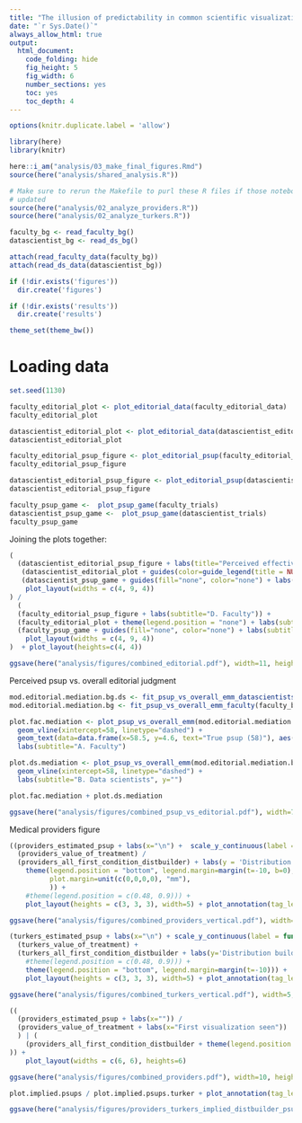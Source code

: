 ```yaml
---
title: "The illusion of predictability in common scientific visualizations, final figures"
date: "`r Sys.Date()`"
always_allow_html: true
output:
  html_document:
    code_folding: hide
    fig_height: 5
    fig_width: 6
    number_sections: yes
    toc: yes
    toc_depth: 4
---
```


```r
options(knitr.duplicate.label = 'allow')
```

```r
library(here)
library(knitr)

here::i_am("analysis/03_make_final_figures.Rmd")
source(here("analysis/shared_analysis.R"))

# Make sure to rerun the Makefile to purl these R files if those notebooks are
# updated
source(here("analysis/02_analyze_providers.R"))
source(here("analysis/02_analyze_turkers.R"))

faculty_bg <- read_faculty_bg()
datascientist_bg <- read_ds_bg()

attach(read_faculty_data(faculty_bg))
attach(read_ds_data(datascientist_bg))

if (!dir.exists('figures'))
  dir.create('figures')

if (!dir.exists('results'))
  dir.create('results')

theme_set(theme_bw())
```


# Loading data

```r
set.seed(1130)

faculty_editorial_plot <- plot_editorial_data(faculty_editorial_data)
faculty_editorial_plot
```
```r
datascientist_editorial_plot <- plot_editorial_data(datascientist_editorial_data)
datascientist_editorial_plot
```
```r
faculty_editorial_psup_figure <- plot_editorial_psup(faculty_editorial_data)
faculty_editorial_psup_figure
```

```r
datascientist_editorial_psup_figure <- plot_editorial_psup(datascientist_editorial_data)
datascientist_editorial_psup_figure
```


```r
faculty_psup_game <-  plot_psup_game(faculty_trials)
datascientist_psup_game <-  plot_psup_game(datascientist_trials)
faculty_psup_game
```
Joining the plots together:
```r
(
  (datascientist_editorial_psup_figure + labs(title="Perceived effectiveness", subtitle="A. Data scientists", x="\n")) +
   (datascientist_editorial_plot + guides(color=guide_legend(title = NULL), fill=guide_legend(title = NULL)) + theme(legend.position = "bottom", legend.margin=margin(-1.2, unit='cm')) + labs(title="Editorial judgments", subtitle="B. Data scientists", x="\n")) +
   (datascientist_psup_game + guides(fill="none", color="none") + labs(title="Calibration", subtitle="C. Data scientists", x="\n")) +
    plot_layout(widths = c(4, 9, 4))
) /
  (
  (faculty_editorial_psup_figure + labs(subtitle="D. Faculty")) + 
  (faculty_editorial_plot + theme(legend.position = "none") + labs(subtitle="E. Faculty"))+ 
  (faculty_psup_game + guides(fill="none", color="none") + labs(subtitle="F. Faculty")) +
    plot_layout(widths = c(4, 9, 4))
)  + plot_layout(heights=c(4, 4))
```
```r
ggsave(here("analysis/figures/combined_editorial.pdf"), width=11, height=6)
```

Perceived psup vs. overall editorial judgment
```r
mod.editorial.mediation.bg.ds <- fit_psup_vs_overall_emm_datascientists(datascientist_bg, datascientist_editorial_data)
mod.editorial.mediation.bg <- fit_psup_vs_overall_emm_faculty(faculty_bg, faculty_editorial_data)

plot.fac.mediation <- plot_psup_vs_overall_emm(mod.editorial.mediation.bg, faculty_editorial_data) +
  geom_vline(xintercept=58, linetype="dashed") +
  geom_text(data=data.frame(x=58.5, y=4.6, text="True psup (58)"), aes(x=x,y=y,label=text), alpha=0.5, hjust="left", vjust="bottom") +
  labs(subtitle="A. Faculty")

plot.ds.mediation <- plot_psup_vs_overall_emm(mod.editorial.mediation.bg.ds, datascientist_editorial_data) +
  geom_vline(xintercept=58, linetype="dashed") +
  labs(subtitle="B. Data scientists", y="")

plot.fac.mediation + plot.ds.mediation
```
```r
ggsave(here("analysis/figures/combined_psup_vs_editorial.pdf"), width=7, height=4)
```

Medical providers figure
```r
((providers_estimated_psup + labs(x="\n") +  scale_y_continuous(label = function(x) paste0(x, "%"))) /
  (providers_value_of_treatment) /
  (providers_all_first_condition_distbuilder) + labs(y = 'Distribution builder:\n% of balls placed in each bin') + 
    theme(legend.position = "bottom", legend.margin=margin(t=-10, b=0),
          plot.margin=unit(c(0,0,0,0), "mm"),
          )) +
    #theme(legend.position = c(0.48, 0.9))) +
    plot_layout(heights = c(3, 3, 3), width=5) + plot_annotation(tag_levels="A")
```
```r
ggsave(here("analysis/figures/combined_providers_vertical.pdf"), width=5, height=8)
```

```r
(turkers_estimated_psup + labs(x="\n") + scale_y_continuous(label = function(x) paste0(x, "%"))) +
  (turkers_value_of_treatment) +
  (turkers_all_first_condition_distbuilder + labs(y='Distribution builder:\n% of balls placed in each bin') +
    #theme(legend.position = c(0.48, 0.9))) +
    theme(legend.position = "bottom", legend.margin=margin(t=-10))) +
    plot_layout(heights = c(3, 3, 3), width=5) + plot_annotation(tag_levels="A")
```
```r
ggsave(here("analysis/figures/combined_turkers_vertical.pdf"), width=5, height=9)
```

```r
((
  (providers_estimated_psup + labs(x="")) / 
  (providers_value_of_treatment + labs(x="First visualization seen"))
  ) | (
    (providers_all_first_condition_distbuilder + theme(legend.position = c(0.45, 0.91)))
)) +
    plot_layout(widths = c(6, 6), heights=6)
  ```
```r
ggsave(here("analysis/figures/combined_providers.pdf"), width=10, height=6)
```

```r
plot.implied.psups / plot.implied.psups.turker + plot_annotation(tag_levels="A")
```

```r
ggsave(here("analysis/figures/providers_turkers_implied_distbuilder_psups.pdf"), width=5, height=7)
```